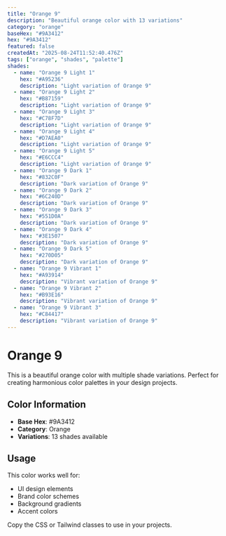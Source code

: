 ```yaml
---
title: "Orange 9"
description: "Beautiful orange color with 13 variations"
category: "orange"
baseHex: "#9A3412"
hex: "#9A3412"
featured: false
createdAt: "2025-08-24T11:52:40.476Z"
tags: ["orange", "shades", "palette"]
shades:
  - name: "Orange 9 Light 1"
    hex: "#A95236"
    description: "Light variation of Orange 9"
  - name: "Orange 9 Light 2"
    hex: "#B87159"
    description: "Light variation of Orange 9"
  - name: "Orange 9 Light 3"
    hex: "#C78F7D"
    description: "Light variation of Orange 9"
  - name: "Orange 9 Light 4"
    hex: "#D7AEA0"
    description: "Light variation of Orange 9"
  - name: "Orange 9 Light 5"
    hex: "#E6CCC4"
    description: "Light variation of Orange 9"
  - name: "Orange 9 Dark 1"
    hex: "#832C0F"
    description: "Dark variation of Orange 9"
  - name: "Orange 9 Dark 2"
    hex: "#6C240D"
    description: "Dark variation of Orange 9"
  - name: "Orange 9 Dark 3"
    hex: "#551D0A"
    description: "Dark variation of Orange 9"
  - name: "Orange 9 Dark 4"
    hex: "#3E1507"
    description: "Dark variation of Orange 9"
  - name: "Orange 9 Dark 5"
    hex: "#270D05"
    description: "Dark variation of Orange 9"
  - name: "Orange 9 Vibrant 1"
    hex: "#A93914"
    description: "Vibrant variation of Orange 9"
  - name: "Orange 9 Vibrant 2"
    hex: "#B93E16"
    description: "Vibrant variation of Orange 9"
  - name: "Orange 9 Vibrant 3"
    hex: "#C84417"
    description: "Vibrant variation of Orange 9"
---
```


# Orange 9

This is a beautiful orange color with multiple shade variations. Perfect for creating harmonious color palettes in your design projects.

## Color Information

- **Base Hex**: #9A3412
- **Category**: Orange
- **Variations**: 13 shades available

## Usage

This color works well for:
- UI design elements
- Brand color schemes  
- Background gradients
- Accent colors

Copy the CSS or Tailwind classes to use in your projects.

